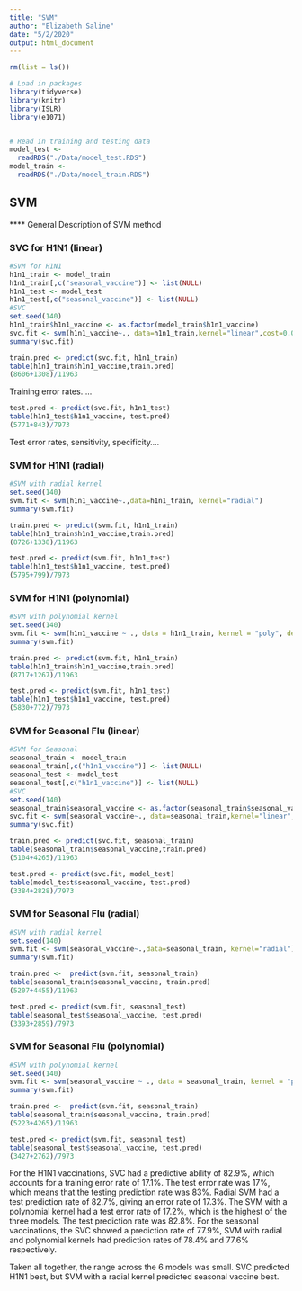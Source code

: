 ```yaml
---
title: "SVM"
author: "Elizabeth Saline"
date: "5/2/2020"
output: html_document
---
```


```r

rm(list = ls())

# Load in packages
library(tidyverse)
library(knitr)
library(ISLR)
library(e1071)


# Read in training and testing data
model_test <- 
  readRDS("./Data/model_test.RDS") 
model_train <- 
  readRDS("./Data/model_train.RDS")
```

## SVM


**** General Description of SVM method

### SVC for H1N1 (linear)

```r
#SVM for H1N1
h1n1_train <- model_train
h1n1_train[,c("seasonal_vaccine")] <- list(NULL)
h1n1_test <- model_test
h1n1_test[,c("seasonal_vaccine")] <- list(NULL)
#SVC
set.seed(140)
h1n1_train$h1n1_vaccine <- as.factor(model_train$h1n1_vaccine)
svc.fit <- svm(h1n1_vaccine~., data=h1n1_train,kernel="linear",cost=0.01)
summary(svc.fit)
```

```r

train.pred <- predict(svc.fit, h1n1_train)
table(h1n1_train$h1n1_vaccine,train.pred)
(8606+1308)/11963
```

Training error rates.....

```r

test.pred <- predict(svc.fit, h1n1_test)
table(h1n1_test$h1n1_vaccine, test.pred)
(5771+843)/7973

```

Test error rates, sensitivity, specificity....

### SVM for H1N1 (radial)
```r

#SVM with radial kernel
set.seed(140)
svm.fit <- svm(h1n1_vaccine~.,data=h1n1_train, kernel="radial")
summary(svm.fit)
```

```r
train.pred <- predict(svm.fit, h1n1_train)
table(h1n1_train$h1n1_vaccine,train.pred)
(8726+1338)/11963
```

```r
test.pred <- predict(svm.fit, h1n1_test)
table(h1n1_test$h1n1_vaccine, test.pred)
(5795+799)/7973
```

### SVM for H1N1 (polynomial)
```r

#SVM with polynomial kernel
set.seed(140)
svm.fit <- svm(h1n1_vaccine ~ ., data = h1n1_train, kernel = "poly", degree = 2)
summary(svm.fit)
```

```r
train.pred <- predict(svm.fit, h1n1_train)
table(h1n1_train$h1n1_vaccine,train.pred)
(8717+1267)/11963
```

```r
test.pred <- predict(svm.fit, h1n1_test)
table(h1n1_test$h1n1_vaccine, test.pred)
(5830+772)/7973
```


### SVM for Seasonal Flu (linear)
```r

#SVM for Seasonal
seasonal_train <- model_train
seasonal_train[,c("h1n1_vaccine")] <- list(NULL)
seasonal_test <- model_test
seasonal_test[,c("h1n1_vaccine")] <- list(NULL)
#SVC
set.seed(140)
seasonal_train$seasonal_vaccine <- as.factor(seasonal_train$seasonal_vaccine)
svc.fit <- svm(seasonal_vaccine~., data=seasonal_train,kernel="linear",cost=0.01)
summary(svc.fit)
```

```r
train.pred <- predict(svc.fit, seasonal_train)
table(seasonal_train$seasonal_vaccine,train.pred)
(5104+4265)/11963
```

```r
test.pred <- predict(svc.fit, model_test)
table(model_test$seasonal_vaccine, test.pred)
(3384+2828)/7973
```

### SVM for Seasonal Flu (radial)
```r

#SVM with radial kernel
set.seed(140)
svm.fit <- svm(seasonal_vaccine~.,data=seasonal_train, kernel="radial")
summary(svm.fit)
```

```r
train.pred <-  predict(svm.fit, seasonal_train)
table(seasonal_train$seasonal_vaccine, train.pred)
(5207+4455)/11963
```

```r
test.pred <- predict(svm.fit, seasonal_test)
table(seasonal_test$seasonal_vaccine, test.pred)
(3393+2859)/7973
```

### SVM for Seasonal Flu (polynomial)
```r
#SVM with polynomial kernel
set.seed(140)
svm.fit <- svm(seasonal_vaccine ~ ., data = seasonal_train, kernel = "poly", degree = 2)
summary(svm.fit)
```

```r
train.pred <-  predict(svm.fit, seasonal_train)
table(seasonal_train$seasonal_vaccine, train.pred)
(5223+4265)/11963

```

```r
test.pred <- predict(svm.fit, seasonal_test)
table(seasonal_test$seasonal_vaccine, test.pred)
(3427+2762)/7973

```

For the H1N1 vaccinations, SVC had a predictive ability of 82.9%, which accounts for a training error rate of 17.1%.  The test error rate was 17%, which means that the testing prediction rate was 83%.  Radial SVM had a test prediction rate of 82.7%, giving an error rate of 17.3%.  The SVM with a polynomial kernel had a test error rate of 17.2%, which is the highest of the three models.  The test prediction rate was 82.8%. For the seasonal vaccinations, the SVC showed a prediction rate of 77.9%, SVM with radial and polynomial kernels had prediction rates of 78.4% and 77.6% respectively.  

Taken all together, the range across the 6 models was small. SVC predicted H1N1 best, but SVM with a radial kernel predicted seasonal vaccine best.